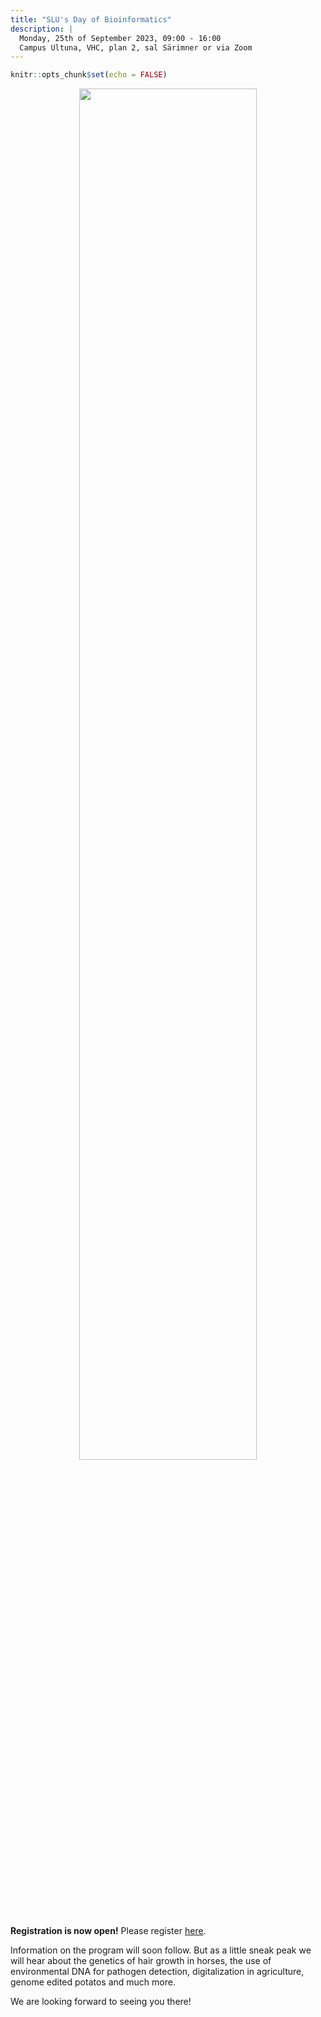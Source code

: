 ```yaml
---
title: "SLU's Day of Bioinformatics"
description: |
  Monday, 25th of September 2023, 09:00 - 16:00
  Campus Ultuna, VHC, plan 2, sal Särimner or via Zoom
---
```


```r
knitr::opts_chunk$set(echo = FALSE)
```
  <center>
  ![](images/SDB2.png){#id .class width=75% height=75%}
  </center>
**Registration is now open!**
Please register [here](https://forms.gle/M5zstCR3M8FUE9r37). 

Information on the program will soon follow. 
But as a little sneak peak we will hear about the genetics of hair growth in horses, the use of environmental DNA for pathogen detection, digitalization in agriculture, genome edited potatos and much more. 

We are looking forward to seeing you there!